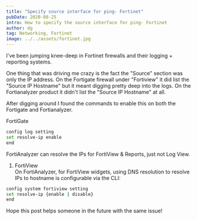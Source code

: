 ```yaml
---
title: "Specify source interface for ping- Fortinet"
pubDate: 2020-08-25
intro: How to specify the source interface for ping- Fortinet
author: dg
tag: Networking, Fortinet
image: ../../assets/fortinet.jpg
---
```

I've been jumping knee-deep in Fortinet firewalls and their logging + reporting systems.

One thing that was driving me crazy is the fact the "Source" section was only the IP address. On the Fortigate firewall under "Fortiview" it did list the "Source IP Hostname" but it meant digging pretty deep into the logs. On the Fortianalyzer product it didn't list the "Source IP Hostname" at all.

After digging around I found the commands to enable this on both the Fortigate and Fortianalyzer.

FortiGate

```bash
config log setting  
set resolve-ip enable  
end
```

FortiAnalyzer can resolve the IPs for FortiView & Reports, just not Log View.

1. FortiView  
    On FortiAnalyzer, for FortiView widgets, using DNS resolution to resolve IPs to hostname is configurable via the CLI:
    

```bash
config system fortiview setting  
set resolve-ip {enable | disable}  
end
```

Hope this post helps someone in the future with the same issue!